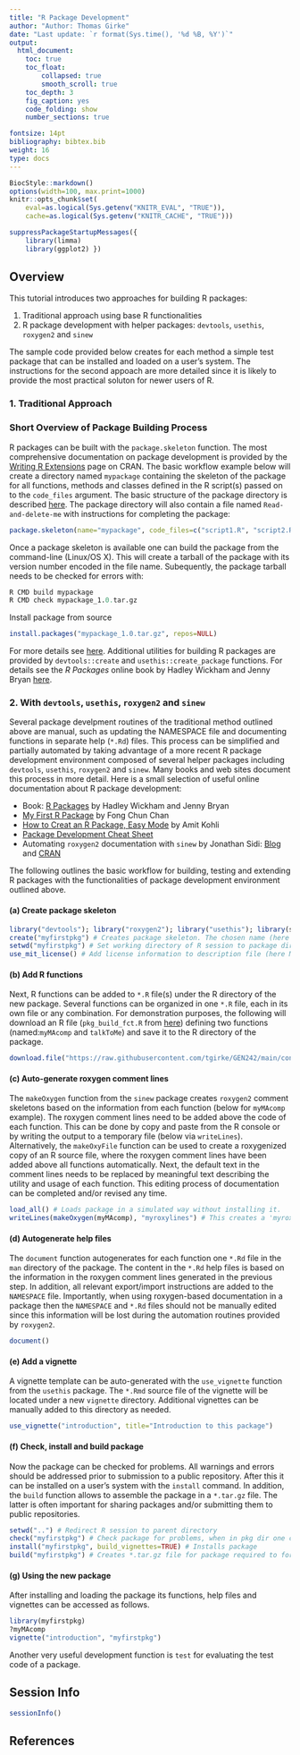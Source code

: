 ```yaml
---
title: "R Package Development" 
author: "Author: Thomas Girke"
date: "Last update: `r format(Sys.time(), '%d %B, %Y')`" 
output:
  html_document:
    toc: true
    toc_float:
        collapsed: true
        smooth_scroll: true
    toc_depth: 3
    fig_caption: yes
    code_folding: show
    number_sections: true

fontsize: 14pt
bibliography: bibtex.bib
weight: 16
type: docs
---
```


<!--
- Compile from command-line
Rscript -e "rmarkdown::render('rpackages.Rmd', c('html_document'), clean=F); knitr::knit('rpackages.Rmd', tangle=TRUE)"
-->

```r
BiocStyle::markdown()
options(width=100, max.print=1000)
knitr::opts_chunk$set(
    eval=as.logical(Sys.getenv("KNITR_EVAL", "TRUE")),
    cache=as.logical(Sys.getenv("KNITR_CACHE", "TRUE")))
```

```r
suppressPackageStartupMessages({
    library(limma) 
    library(ggplot2) }) 
```

## Overview

This tutorial introduces two approaches for building R packages: 


1. Traditional approach using base R functionalities 
2. R package development with helper packages: `devtools`, `usethis`, `roxygen2` and `sinew`

The sample code provided below creates for each method a simple test package
that can be installed and loaded on a user's system. The instructions for the
second appoach are more detailed since it is likely to provide the most
practical soluton for newer users of R.

### 1. Traditional Approach

### Short Overview of Package Building Process

R packages can be built with the `package.skeleton` function. The most
comprehensive documentation on package development is provided by the [Writing
R
Extensions](https://cran.r-project.org/doc/manuals/r-release/R-exts.html#Package-Dependencies)
page on CRAN. The basic workflow example below will create a directory named
`mypackage` containing the skeleton of the package for all functions, methods
and classes defined in the R script(s) passed on to the `code_files` argument.
The basic structure of the package directory is described
[here](http://manuals.bioinformatics.ucr.edu/home/programming-in-r#Progr_pack).
The package directory will also contain a file named `Read-and-delete-me` with
instructions for completing the package:

```r
package.skeleton(name="mypackage", code_files=c("script1.R", "script2.R"))
```

Once a package skeleton is available one can build the package from the command-line (Linux/OS X). This will create a tarball of the package with its version number encoded in the file name. Subequently, the package tarball needs to be checked for errors with:

```r
R CMD build mypackage
R CMD check mypackage_1.0.tar.gz
```

Install package from source
```r
install.packages("mypackage_1.0.tar.gz", repos=NULL) 
```

For more details see [here](http://manuals.bioinformatics.ucr.edu/home/programming-in-r#TOC-Building-R-Packages). 
Additional utilities for building R packages are provided by `devtools::create` and `usethis::create_package` functions. 
For details see the _R Packages_ online book by Hadley Wickham and Jenny Bryan [here](https://r-pkgs.org/package-structure-state.html#in-memory-package).

### 2. With `devtools`, `usethis`, `roxygen2` and `sinew`

Several package develpment routines of the traditional method outlined above
are manual, such as updating the NAMESPACE file and documenting functions in
separate help (`*.Rd`) files. This process can be simplified and partially
automated by taking advantage of a more recent R package development
environment composed of several helper packages including `devtools`,
`usethis`, `roxygen2` and `sinew`. Many books and web sites document this process
in more detail. Here is a small selection of useful online documentation about 
R package development:

+ Book: [R Packages](https://r-pkgs.org/index.html) by Hadley Wickham and Jenny Bryan   
+ [My First R Package](https://tinyheero.github.io/jekyll/update/2015/07/26/making-your-first-R-package.html) by Fong Chun Chan
+ [How to Creat an R Package, Easy Mode](https://www.amitkohli.com/2020/01/07/2020-01-07-how-to-create-an-r-package-my-way/) by Amit Kohli
+ [Package Development Cheat Sheet](https://rawgit.com/rstudio/cheatsheets/master/package-development.pdf)
+ Automating `roxygen2` documentation with `sinew` by Jonathan Sidi: [Blog](https://yonicd.github.io/2017-09-18-sinew/) and [CRAN](https://cran.r-project.org/web/packages/sinew/index.html)

The following outlines the basic workflow for building, testing and extending R packages with 
the functionalities of package development environment outlined above. 

#### (a) Create package skeleton

```r
library("devtools"); library("roxygen2"); library("usethis"); library(sinew) # If not availble install these packages with 'install.packages(...)'
create("myfirstpkg") # Creates package skeleton. The chosen name (here myfirstpkg) will be the name of the package.
setwd("myfirstpkg") # Set working directory of R session to package directory 'myfirstpkg'
use_mit_license() # Add license information to description file (here MIT). To look up alternatives, do ?use_mit_license
```

#### (b) Add R functions 

Next, R functions can be added to `*.R` file(s) under the R directory of the new
package. Several functions can be organized in one `*.R` file, each in its own
file or any combination. For demonstration purposes, the following will
download an R file (`pkg_build_fct.R` from [here](https://bit.ly/3hK0mdH)) defining two functions (named:`myMAcomp` 
and `talkToMe`) and save it to the R directory of the package.

```r
download.file("https://raw.githubusercontent.com/tgirke/GEN242/main/content/en/manuals/rprogramming/helper_functions/pkg_build_fct.R", "R/pkg_build_fct.R")
```

#### (c) Auto-generate roxygen comment lines

The `makeOxygen` function from the `sinew` package creates `roxygen2` comment
skeletons based on the information from each function (below for `myMAcomp` example).
The roxygen comment lines need to be added above the code of each function.
This can be done by copy and paste from the R console or by writing the output
to a temporary file (below via `writeLines`). Alternatively, the `makeOxyFile`
function can be used to create a roxygenized copy of an R source file, where the
roxygen comment lines have been added above all functions automatically. Next,
the default text in the comment lines needs to be replaced by meaningful text
describing the utility and usage of each function. This editing process of documentation
can be completed and/or revised any time. 

```r
load_all() # Loads package in a simulated way without installing it. 
writeLines(makeOxygen(myMAcomp), "myroxylines") # This creates a 'myroxylines' file in current directory. Delete this file after adding its content to the corresponding functions.
```

#### (d) Autogenerate help files 

The `document` function autogenerates for each function one `*.Rd` file in the
`man` directory of the package.  The content in the `*.Rd` help files is based
on the information in the roxygen comment lines generated in the
previous step. In addition, all relevant export/import instructions are added
to the `NAMESPACE` file.  Importantly, when using roxygen-based documentation in a package
then the `NAMESPACE` and `*.Rd` files should not be manually edited since this information
will be lost during the automation routines provided by `roxygen2`.

```r
document()
```

#### (e) Add a vignette

A vignette template can be auto-generated with the `use_vignette` function from
the `usethis` package. The `*.Rmd` source file of the vignette will be located
under a new `vignette` directory. Additional vignettes can be manually added to
this directory as needed.

```r
use_vignette("introduction", title="Introduction to this package")
```

#### (f) Check, install and build package

Now the package can be checked for problems. All warnings and errors should be
addressed prior to submission to a public repository.  After this it can be
installed on a user's system with the `install` command. In addition, the
`build` function allows to assemble the package in a `*.tar.gz` file. The
latter is often important for sharing packages and/or submitting them to public 
repositories.  

```r
setwd("..") # Redirect R session to parent directory
check("myfirstpkg") # Check package for problems, when in pkg dir one can just use check()
install("myfirstpkg", build_vignettes=TRUE) # Installs package  
build("myfirstpkg") # Creates *.tar.gz file for package required to for submission to CRAN/Bioc
```

#### (g) Using the new package

After installing and loading the package its functions, help files and
vignettes can be accessed as follows. 

```r
library(myfirstpkg)
?myMAcomp
vignette("introduction", "myfirstpkg")
```

Another very useful development function is `test` for evaluating the test code of a package.


## Session Info

```r
sessionInfo()
```

## References

